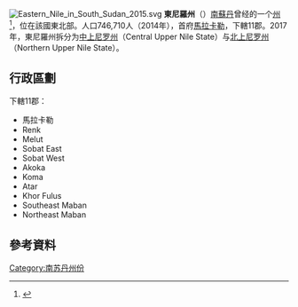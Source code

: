 [[File:Eastern_Nile_in_South_Sudan_2015.svg|right]]
'''東尼羅州'''（{{lang-en|Eastern Nile}}）[[南蘇丹|南蘇丹]]曾经的一个[[南苏丹行政区划|州]]<ref>{{cite news|url=http://www.southsudannewsagency.com/news/breaking-news/south-sudans-president-appoints-28-governors-defies-peace-agreement|title=South Sudan’s President appoints 28 Governors, defies peace agreement|date=24 December 2015|publisher=South Sudan News Agency|deadurl=yes|archiveurl=https://web.archive.org/web/20160202025755/http://www.southsudannewsagency.com/news/breaking-news/south-sudans-president-appoints-28-governors-defies-peace-agreement|archivedate=2016-02-02|df=}}</ref>，位在該國東北部。人口746,710人（2014年），首府[[馬拉卡勒|馬拉卡勒]]，下轄11郡。2017年，東尼羅州拆分为[[中上尼罗州|中上尼罗州]]（Central Upper Nile State）与[[北上尼罗州|北上尼罗州]]（Northern Upper Nile State）。

== 行政區劃 ==
下轄11郡：
* 馬拉卡勒
* Renk
* Melut
* Sobat East
* Sobat West
* Akoka
* Koma
* Atar
* Khor Fulus
* Southeast Maban
* Northeast Maban

== 參考資料 ==
{{reflist}}

{{南苏丹行政区划}}
{{SouthSudan-stub}}
{{DEFAULTSORT:Eastern Nile}}
[[Category:南苏丹州份|Category:南苏丹州份]]